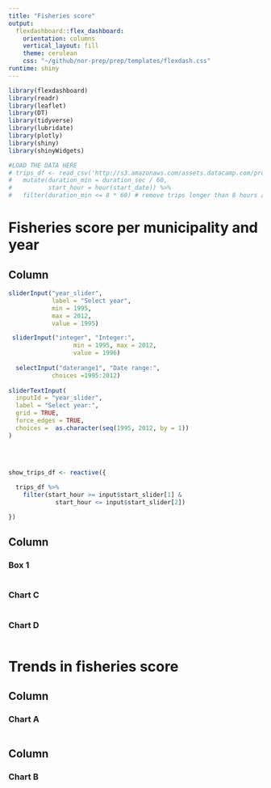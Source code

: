 ```yaml
---
title: "Fisheries score"
output: 
  flexdashboard::flex_dashboard:
    orientation: columns
    vertical_layout: fill
    theme: cerulean
    css: "~/github/nor-prep/prep/templates/flexdash.css"
runtime: shiny    
---
```


```r
library(flexdashboard)
library(readr)
library(leaflet)
library(DT)
library(tidyverse)
library(lubridate)
library(plotly)
library(shiny)
library(shinyWidgets)

#LOAD THE DATA HERE
# trips_df <- read_csv('http://s3.amazonaws.com/assets.datacamp.com/production/course_6961/datasets/sanfran_bikeshare_joined_oneday.csv') %>%
#   mutate(duration_min = duration_sec / 60,
#          start_hour = hour(start_date)) %>%
#   filter(duration_min <= 8 * 60) # remove trips longer than 8 hours as suspicious data quality
```

Fisheries score per municipality and year
=======================================================================

Column {data-width=250 .sidebar }
-----------------------------------------------------------------------
```r
sliderInput("year_slider", 
            label = "Select year",
            min = 1995, 
            max = 2012, 
            value = 1995)

 sliderInput("integer", "Integer:",
                  min = 1995, max = 2012,
                  value = 1996)
 
  selectInput("daterange1", "Date range:",
            choices =1995:2012)
  
sliderTextInput(
  inputId = "year_slider", 
  label = "Select year:", 
  grid = TRUE, 
  force_edges = TRUE,
  choices =  as.character(seq(1995, 2012, by = 1))
)
  
  
  

show_trips_df <- reactive({

  trips_df %>%
    filter(start_hour >= input$start_slider[1] &
             start_hour <= input$start_slider[2])

})


```



Column {data-width=350 .bgred }
-----------------------------------------------------------------------

### Box 1 {.first-chart}

```r

```

### Chart C

```r

```

### Chart D

```r

```

Trends in fisheries score
=======================================================================
Column {data-width=250}
-----------------------------------------------------------------------

### Chart A
```r

```

Column {data-width=550}
-----------------------------------------------------------------------
### Chart B
```r

```

